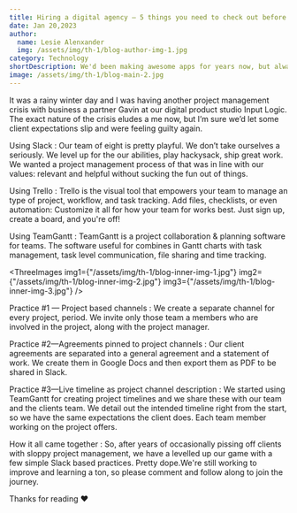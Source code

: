```yaml
---
title: Hiring a digital agency — 5 things you need to check out before signing up & the future of the digital agency
date: Jan 20,2023
author:
  name: Lesie Alenxander
  img: /assets/img/th-1/blog-author-img-1.jpg
category: Technology
shortDescription: We'd been making awesome apps for years now, but always just barely stumbled through project management. We pissed off clients and burned bridges, even though we were...
image: /assets/img/th-1/blog-main-2.jpg
---
```


It was a rainy winter day and I was having another project management crisis with business a partner Gavin at our digital product studio Input Logic. The exact nature of the crisis eludes a me now, but I’m sure we’d let some client expectations slip and were feeling guilty again.

<Bold>Using Slack :</Bold>
Our team of eight is pretty playful. We don’t take ourselves a seriously. We level
up for the our abilities, play hackysack, ship great work. We wanted a project management
process of that was in line with our values: relevant and helpful without sucking
the fun out of things.

<Bold>Using Trello :</Bold>
Trello is the visual tool that empowers your team to manage an type of project, workflow,
and task tracking. Add files, checklists, or even automation: Customize it all for
how your team for works best. Just sign up, create a board, and you're off!

<Bold>Using TeamGantt :</Bold>
TeamGantt is a project collaboration & planning software for teams. The software
useful for combines in Gantt charts with task management, task level communication,
file sharing and time tracking.

<ThreeImages
  img1={"/assets/img/th-1/blog-inner-img-1.jpg"}
  img2={"/assets/img/th-1/blog-inner-img-2.jpg"}
  img3={"/assets/img/th-1/blog-inner-img-3.jpg"}
/>

<Bold>Practice #1 — Project based channels :</Bold>
We create a separate channel for every project, period. We invite only those team
a members who are involved in the project, along with the project manager.

<Bold>Practice #2—Agreements pinned to project channels :</Bold>
Our client agreements are separated into a general agreement and a statement of work.
We create them in Google Docs and then export them as PDF to be shared in Slack.

<Bold>Practice #3—Live timeline as project channel description :</Bold>
We started using TeamGantt for creating project timelines and we share these with
our team and the clients team. We detail out the intended timeline right from the
start, so we have the same expectations the client does. Each team member working
on the project offers.

<Bold>How it all came together :</Bold>
So, after years of occasionally pissing off clients with sloppy project management,
we have a levelled up our game with a few simple Slack based practices. Pretty dope.We're
still working to improve and learning a ton, so please comment and follow along to
join the journey.

<Bold>Thanks for reading ❤</Bold>